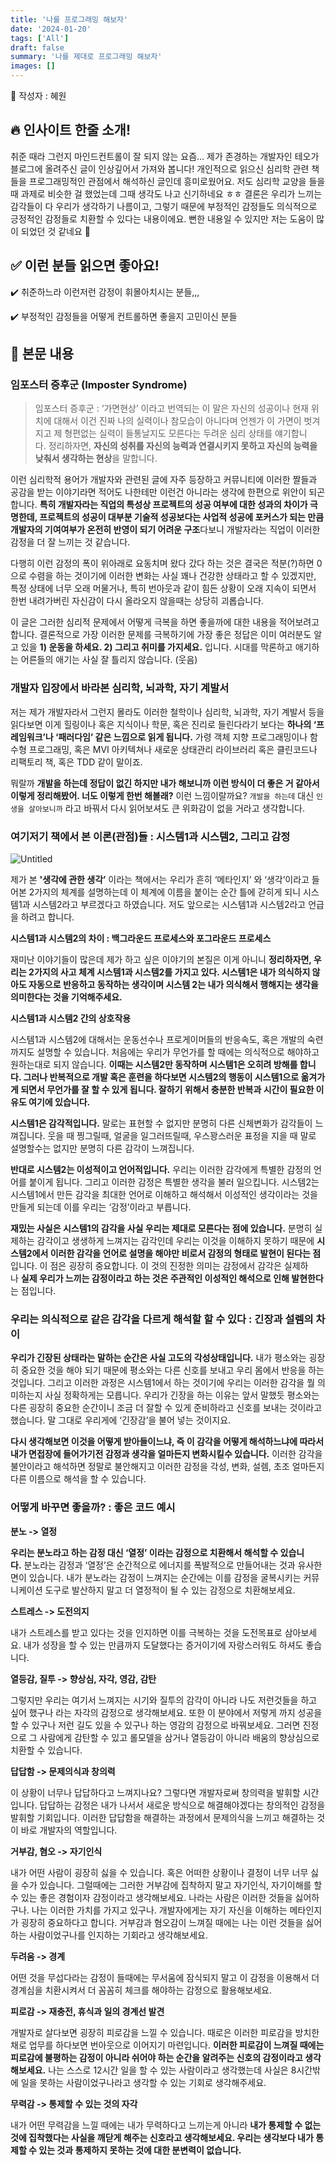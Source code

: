 ```yaml
---
title: '나를 프로그래밍 해보자'
date: '2024-01-20'
tags: ['All']
draft: false
summary: '나를 제대로 프로그래밍 해보자'
images: []
---
```


🦡 작성자 : 혜원

## 🔥 인사이트 한줄 소개!

취준 때라 그런지 마인드컨트롤이 잘 되지 않는 요즘… 제가 존경하는 개발자인 테오가 블로그에 올려주신 글이 인상깊어서 가져와 봅니다! 개인적으로 읽으신 심리학 관련 책들을 프로그래밍적인 관점에서 해석하신 글인데 흥미로웠어요. 저도 심리학 교양을 들을 때 과제로 비슷한 걸 했었는데 그때 생각도 나고 신기하네요 ㅎㅎ 결론은 우리가 느끼는 감각들이 다 우리가 생각하기 나름이고, 그렇기 때문에 부정적인 감정들도 의식적으로 긍정적인 감정들로 치환할 수 있다는 내용이에요. 뻔한 내용일 수 있지만 저는 도움이 많이 되었던 것 같네요 👀

## ✅ 이런 분들 읽으면 좋아요!

✔️ 취준하느라 이런저런 감정이 휘몰아치시는 분들,,,

✔️ 부정적인 감정들을 어떻게 컨트롤하면 좋을지 고민이신 분들

## 🔎 본문 내용

### 임포스터 증후군 (Imposter Syndrome)

> 임포스터 증후군 : ‘가면현상’ 이라고 번역되는 이 말은 자신의 성공이나 현재 위치에 대해서 이건 진짜 나의 실력이나 참모습이 아니다며 언젠가 이 가면이 벗겨지고 제 형편없는 실력이 들통날지도 모른다는 두려운 심리 상태를 얘기합니다. 정리하자면, **자신의 성취를 자신의 능력과 연결시키지 못하고 자신의 능력을 낮춰서 생각하는 현상**을 말합니다.

이런 심리학적 용어가 개발자와 관련된 글에 자주 등장하고 커뮤니티에 이러한 짤들과 공감을 받는 이야기라면 적어도 나한테만 이런건 아니라는 생각에 한편으로 위안이 되곤합니다. **특히 개발자라는 직업의 특성상 프로젝트의 성공 여부에 대한 성과의 차이가 극명한데, 프로젝트의 성공이 대부분 기술적 성공보다는 사업적 성공에 포커스가 되는 만큼 개발자의 기여여부가 온전히 반영이 되기 어려운 구조**다보니 개발자라는 직업이 이러한 감정을 더 잘 느끼는 것 같습니다.

다행히 이런 감정의 폭이 위아래로 요동치며 왔다 갔다 하는 것은 결국은 적분(?)하면 0으로 수렴을 하는 것이기에 이러한 변화는 사실 꽤나 건강한 상태라고 할 수 있겠지만, 특정 상태에 너무 오래 머물거나, 특히 번아웃과 같이 힘든 상황이 오래 지속이 되면서 한번 내려가버린 자신감이 다시 올라오지 않을때는 상당히 괴롭습니다.

이 글은 그러한 심리적 문제에서 어떻게 극복을 하면 좋을까에 대한 내용을 적어보려고 합니다. 결론적으로 가장 이러한 문제를 극복하기에 가장 좋은 정답은 이미 여러분도 알고 있을 **1) 운동을 하세요. 2) 그리고 취미를 가지세요.** 입니다. 시대를 막론하고 애기하는 어른들의 애기는 사실 잘 틀리지 않습니다. (웃음)

### **개발자 입장에서 바라본 심리학, 뇌과학, 자기 계발서**

저는 제가 개발자라서 그런지 몰라도 이러한 철학이나 심리학, 뇌과학, 자기 계발서 등을 읽다보면 이게 힐링이나 혹은 지식이나 학문, 혹은 진리로 들린다라기 보다는 **하나의 ‘프레임워크’나 ‘패러다임’ 같은 느낌으로 읽게 됩니다.** 가령 객체 지향 프로그래밍이나 함수형 프로그래밍, 혹은 MVI 아키텍쳐나 새로운 상태관리 라이브러리 혹은 클린코드나 리팩토리 책, 혹은 TDD 같이 말이죠.

뭐랄까 **개발을 하는데 정답이 없긴 하지만 내가 해보니까 이런 방식이 더 좋은 거 같아서 이렇게 정리해봤어. 너도 이렇게 한번 해볼래?** 이런 느낌이랄까요? `개발을 하는데` 대신 `인생을 살아보니까` 라고 바꿔서 다시 읽어보셔도 큰 위화감이 없을 거라고 생각합니다.

### **여기저기 책에서 본 이론(관점)들 : 시스템1과 시스템2, 그리고 감정**

![Untitled](https://prod-files-secure.s3.us-west-2.amazonaws.com/5eda31ee-1593-4ecf-bfad-bae333b90117/937baa41-b066-4409-b83a-fb2003a31948/Untitled.png)

제가 본 **'생각에 관한 생각’** 이라는 책에서는 우리가 흔히 ‘메타인지’ 와 ‘생각’이라고 들어본 2가지의 체계를 설명하는데 이 체계에 이름을 붙이는 순간 틀에 갇히게 되니 시스템1과 시스템2라고 부르겠다고 하였습니다. 저도 앞으로는 시스템1과 시스템2라고 언급을 하려고 합니다.

**시스템1과 시스템2의 차이 : 백그라운드 프로세스와 포그라운드 프로세스**

재미난 이야기들이 많은데 제가 하고 싶은 이야기의 본질은 이게 아니니 **정리하자면, 우리는 2가지의 사고 체계 시스템1과 시스템2를 가지고 있다. 시스템1은 내가 의식하지 않아도 자동으로 반응하고 동작하는 생각이며 시스템 2는 내가 의식해서 행해지는 생각을 의미한다는 것을 기억해주세요.**

**시스템1과 시스템2 간의 상호작용**

시스템1과 시스템2에 대해서는 운동선수나 프로게이머들의 반응속도, 혹은 개발의 숙련까지도 설명할 수 있습니다. 처음에는 우리가 무언가를 할 때에는 의식적으로 해야하고 원하는대로 되지 않습니다. **이때는 시스템2만 동작하며 시스템1은 오히려 방해를 합니다. 그러나 반복적으로 개발 혹은 훈련을 하다보면 시스템2의 행동이 시스템1으로 옮겨가게 되면서 무언가를 잘 할 수 있게 됩니다. 잘하기 위해서 충분한 반복과 시간이 필요한 이유도 여기에 있습니다.**

**시스템1은 감각적입니다.** 말로는 표현할 수 없지만 분명히 다른 신체변화가 감각들이 느껴집니다. 웃을 때 찡그릴때, 얼굴을 일그러뜨릴때, 우스꽝스러운 표정을 지을 때 말로 설명할수는 없지만 분명히 다른 감각이 느껴집니다.

**반대로 시스템2는 이성적이고 언어적입니다.** 우리는 이러한 감각에게 특별한 감정의 언어를 붙이게 됩니다. 그리고 이러한 감정은 특별한 생각을 불러 일으킵니다. 시스템2는 시스템1에서 만든 감각을 최대한 언어로 이해하고 해석해서 이성적인 생각이라는 것을 만들게 되는데 이를 우리는 ‘감정’이라고 부릅니다.

**재밌는 사실은 시스템1의 감각을 사실 우리는 제대로 모른다는 점에 있습니다.** 분명히 실제하는 감각이고 생생하게 느껴지는 감각인데 우리는 이것을 이해하지 못하기 때문에 **시스템2에서 이러한 감각을 언어로 설명을 해야만 비로서 감정의 형태로 발현이 된다는 점**입니다. 이 점은 굉장히 중요합니다. 이 것의 진정한 의미는 감정에서 감각은 실제하나 **실제 우리가 느끼는 감정이라고 하는 것은 주관적인 이성적인 해석으로 인해 발현한다**는 점입니다.

### **우리는 의식적으로 같은 감각을 다르게 해석할 할 수 있다 : 긴장과 설렘의 차이**

**우리가 긴장된 상태라는 말하는 순간은 사실 고도의 각성상태입니다.** 내가 평소와는 굉장히 중요한 것을 해야 되기 때문에 평소와는 다른 신호를 보내고 우리 몸에서 반응을 하는 것입니다. 그리고 이러한 과정은 시스템1에서 하는 것이기에 우리는 이러한 감각을 뭘 의미하는지 사실 정확하게는 모릅니다. 우리가 긴장을 하는 이유는 앞서 말했듯 평소와는 다른 굉장히 중요한 순간이니 조금 더 잘할 수 있게 준비하라고 신호를 보내는 것이라고 했습니다. 말 그대로 우리게에 ‘긴장감’을 불어 넣는 것이지요.

**다시 생각해보면 이것을 어떻게 받아들이느냐, 즉 이 감각을 어떻게 해석하느냐에 따라서 내가 면접장에 들어가기전 감정과 생각을 얼마든지 변화시킬수 있습니다.** 이러한 감각을 불안이라고 해석하면 정말로 불안해지고 이러한 감정을 각성, 변화, 설렘, 초조 얼마든지 다른 이름으로 해석을 할 수 있습니다.

### **어떻게 바꾸면 좋을까? : 좋은 코드 예시**

**분노 -> 열정**

**우리는 분노라고 하는 감정 대신 ‘열정’ 이라는 감정으로 치환해서 해석할 수 있습니다.** 분노라는 감정과 ‘열정’은 순간적으로 에너지를 폭발적으로 만들어내는 것과 유사한 면이 있습니다. 내가 분노라는 감정이 느껴지는 순간에는 이를 감정을 굴복시키는 커뮤니케이션 도구로 발산하지 말고 더 열정적이 될 수 있는 감정으로 치환해보세요.

**스트레스 -> 도전의지**

내가 스트레스를 받고 있다는 것을 인지하면 이를 극복하는 것을 도전목표로 삼아보세요. 내가 성장을 할 수 있는 만큼까지 도달했다는 증거이기에 자랑스러워도 하셔도 좋습니다.

**열등감, 질투 -> 향상심, 자각, 영감, 감탄**

그렇지만 우리는 여기서 느껴지는 시기와 질투의 감각이 아니라 나도 저런것들을 하고 싶어 했구나 라는 자각의 감정으로 생각해보세요. 또한 이 분야에서 저렇게 까지 성공을 할 수 있구나 저런 길도 있을 수 있구나 하는 영감의 감정으로 바꿔보세요. 그러면 진정으로 그 사람에게 감탄할 수 있고 롤모델을 삼거나 열등감이 아니라 배움의 향상심으로 치환할 수 있습니다.

**답답함 -> 문제의식과 창의력**

이 상황이 너무나 답답하다고 느껴지나요? 그렇다면 개발자로써 창의력을 발휘할 시간입니다. 답답하는 감정은 내가 나서서 새로운 방식으로 해결해야겠다는 창의적인 감정을 발휘할 기회입니다. 이러한 답답함을 해결하는 과정에서 문제의식을 느끼고 해결하는 것이 바로 개발자의 역할입니다.

**거부감, 혐오 -> 자기인식**

내가 어떤 사람이 굉장히 싫을 수 있습니다. 혹은 어떠한 상황이나 결정이 너무 너무 싫을 수가 있습니다. 그럴때에는 그러한 거부감에 집착하지 말고 자기인식, 자기이해를 할 수 있는 좋은 경험이자 감정이라고 생각해보세요. 나라는 사람은 이러한 것들을 싫어하구나. 나는 이러한 가치를 가지고 있구나. 개발자에게는 자기 자신을 이해하는 메타인지가 굉장히 중요하다고 합니다. 거부감과 혐오감이 느껴질 때에는 나는 이런 것들을 싫어하는 사람이었구나를 인지하는 기회라고 생각해보세요.

**두려움 -> 경계**

어떤 것을 무섭다라는 감정이 들때에는 무서움에 잠식되지 말고 이 감정을 이용해서 더 경계심을 치환시켜서 더 꼼꼼히 체크를 해야하는 감정으로 활용해보세요.

**피로감 -> 재충전, 휴식과 일의 경계선 발견**

개발자로 살다보면 굉장히 피로감을 느낄 수 있습니다. 때로은 이러한 피로감을 방치한채로 업무를 하다보면 번아웃으로 이어지기 마련입니다. **이러한 피로감이 느껴질 때에는 피로감에 불평하는 감정이 아니라 쉬어야 하는 순간을 알려주는 신호의 감정이라고 생각해보세요.** 나는 스스로 12시간 일을 할 수 있는 사람이라고 생각했는데 사실은 8시간밖에 일을 못하는 사람이었구나라고 생각할 수 있는 기회로 생각해주세요.

**무력감 -> 통제할 수 있는 것의 자각**

내가 어떤 무력감을 느낄 때에는 내가 무력하다고 느끼는게 아니라 **내가 통제할 수 없는 것에 집착했다는 사실을 깨닫게 해주는 신호라고 생각해보세요. 우리는 생각보다 내가 통제할 수 있는 것과 통제하지 못하는 것에 대한 분변력이 없습니다.**
